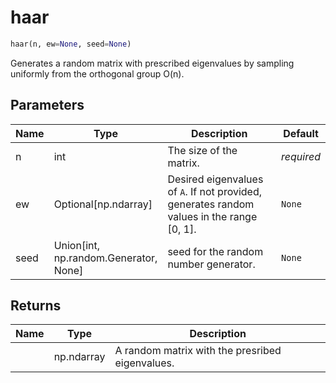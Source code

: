 # haar { #random.haar }

```python
haar(n, ew=None, seed=None)
```

Generates a random matrix with prescribed eigenvalues by sampling uniformly from the orthogonal group O(n).

## Parameters {.doc-section .doc-section-parameters}

| Name   | Type                                    | Description                                                                               | Default    |
|--------|-----------------------------------------|-------------------------------------------------------------------------------------------|------------|
| n      | int                                     | The size of the matrix.                                                                   | _required_ |
| ew     | Optional\[np.ndarray\]                  | Desired eigenvalues of `A`. If not provided, generates random values in the range [0, 1]. | `None`     |
| seed   | Union\[int, np.random.Generator, None\] | seed for the random number generator.                                                     | `None`     |

## Returns {.doc-section .doc-section-returns}

| Name   | Type       | Description                                     |
|--------|------------|-------------------------------------------------|
|        | np.ndarray | A random matrix with the presribed eigenvalues. |